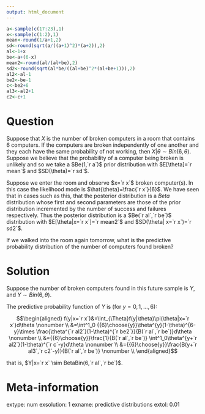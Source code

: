 ---
output: html_document
---
```{r data generation, echo = FALSE, results = "hide"}
a<-sample(c(17:23),1)
x<-sample(c(1:2),1)
mean<-round(1/a+1,2)
sd<-round(sqrt(a/((a+1)^2)*(a+2)),2)
al<-1+x
be<-a+(6-x)
mean2<-round(al/(al+be),2)
sd2<-round(sqrt(al*be/((al+be)^2*(al+be+1))),2)
al2<-al-1
be2<-be-1
c<-be2+6
al3<-al2+1
c2<-c+1
```

Question
========
Suppose that $X$ is the number of broken computers in a room that contains 6 computers. If the computers are broken independently of one another and they each have the same probability of not working, then $X|\theta \sim Bin(6,\theta)$. Suppose we believe that the probability of a computer being broken is unlikely and so we take a $Be(1,`r a`)$ prior distribution with $E[\theta]=`r mean`$ and $SD(\theta)=`r sd`$.

Suppose we enter the room and observe $x=`r x`$ broken computer(s). In this case the likelihood mode is $\hat{\theta}=\frac{`r x`}{6}$. We have seen that in cases such as this, that the posterior distribution is a $Beta$ distribution whose first and second parameters are those of the prior distribution incremented by the number of success and failures respectively. Thus the posterior distribution is a $Be(`r al`,`r be`)$ distribution with $E[\theta|x=`r x`]=`r mean2`$ and $SD(\theta| x=`r x`)=`r sd2`$.

If we walked into the room again tomorrow, what is the predictive probability distribution of the number of computers found broken?

Solution
========
Suppose the number of broken computers found in this future sample is $Y$, and $Y \sim Bin(6, \theta)$.

The predictive probability function of $Y$ is (for $y=0,1,...,6$):

$$\begin{aligned}
f(y|x=`r x`)&=\int_{\Theta}f(y|\theta)\pi(\theta|x=`r x`)d\theta \nonumber \\
&=\int^1_0 {{6}\choose{y}}\theta^{y}(1-\theta)^{6-y}\times \frac{\theta^{`r al2`}(1-\theta)^{`r be2`}}{B(`r al`,`r be`)}d\theta \nonumber \\
&={{6}\choose{y}}\frac{1}{B(`r al`,`r be`)} \int^1_0\theta^{y+`r al2`}(1-\theta)^{`r c`-y}d\theta \nonumber \\
&={{6}\choose{y}}\frac{B(y+`r al3`,`r c2`-y)}{B(`r al`,`r be`)} \nonumber \\ 
\end{aligned}$$

that is, $Y|x=`r x` \sim BetaBin(6,`r al`,`r be`)$.

Meta-information
================
extype: num
exsolution: 1
exname: predictive distributions
extol: 0.01